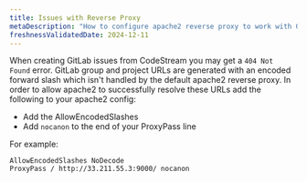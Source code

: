 ```yaml
---
title: Issues with Reverse Proxy
metaDescription: "How to configure apache2 reverse proxy to work with GitLab"
freshnessValidatedDate: 2024-12-11
---
```


When creating GitLab issues from CodeStream you may get a `404 Not Found` error. GitLab group and project URLs are
generated with an encoded forward slash which isn't handled by the default apache2 reverse proxy. In order to allow
apache2 to successfully resolve these URLs add the following to your apache2 config:

* Add the AllowEncodedSlashes
* Add `nocanon` to the end of your ProxyPass line

For example:

```
AllowEncodedSlashes NoDecode
ProxyPass / http://33.211.55.3:9000/ nocanon
```
